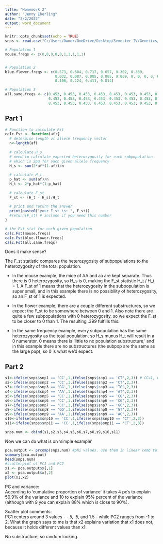 ---
title: "Homework 2"
author: "Jenny Eberling"
date: "2/2/2022"
output: word_document
---

```{r setup, echo = T, results = 'hide'}
knitr::opts_chunk$set(echo = TRUE)
snps <- read.csv("C:/Users/Owner/OneDrive/Desktop/Semester IV/Genetics/snps.csv")

# Population 1
mouse.freqs <- c(0,0,0,0,0,1,1,1,1,1)


# Population 2
blue.flower.freqs <- c(0.573, 0.504, 0.717, 0.657, 0.302, 0.339,
                       0.032, 0.007, 0.008, 0.005, 0.009, 0, 0, 0, 0, 0.005, 0.010, 0, 0, 0.004, 0.126, 0.068, 0.002, 0, 0, 0,
                       0.106, 0.224, 0.411, 0.014)

# Population 3
all.same.freqs <- c(0.453, 0.453, 0.453, 0.453, 0.453, 0.453, 0.453, 0.453, 
                    0.453, 0.453, 0.453, 0.453, 0.453, 0.453, 0.453, 0.453, 
                    0.453, 0.453, 0.453, 0.453, 0.453, 0.453, 0.453, 0.453)
```

## Part 1

```{r }
# Function to calculate Fst
calc.Fst <- function(af){
  # determine length of allele frequency vector
  n<-length(af)
  
  # calculate H_s
  # need to calculate expected heterozygosity for each subpopulation
  # which is 2pq for each given allele frequency
  H_s <- sum(2*af*(1-af))/n
  
  # calculate H_t
  p_hat <- sum(af)/n
  H_t <- 2*p_hat*(1-p_hat)
  
  # calculate F_st
  F_st <- (H_t - H_s)/H_t
  
  # print and return the answer
  print(paste0("your F_st is: ", F_st))
  #return(F_st) # include if you need this number
}

# the Fst stat for each given population
calc.Fst(mouse.freqs)
calc.Fst(blue.flower.freqs)
calc.Fst(all.same.freqs)
```

Does it make sense?  

The F_st statistic compares the heterozygosity of subpopulations to the heterozygosity of the total population. 

* In the mouse example, the mice of AA and aa are kept separate. Thus there is 0 heterozygosity, so H_s is 0, making the F_st statistic H_t / H_t = 1. A F_st of 1 means that the heterozygosity in the subpopulation is super small, and in this example there is no possibility of heterozygosity, so an F_st of 1 is expected.  
  
* In the flower example, there are a couple different substructures, so we expect the F_st to be somewhere between 0 and 1. Also note there are quite a few subpopulations with 0 heterozygosity, so we expect the F_st to be closer to 0 than 1. The resulting .399 fulfills this.  
  
* In the same frequency example, every subpopulation has the same heterozygosity as the total population, so H_s munus H_t will result in a 0 numerator. 0 means there is 'little to no population substructure,' and in this example there are no substructures (the subpop are the same as the large pop), so 0 is what we'd expect. 



## Part 2

```{r, echo = T, results = 'hide'}
s1<-ifelse(snps$snp1 == 'CC',1,ifelse(snps$snp1 == 'CT',2,3)) # CC=1, CT=2, TT=3
s2<-ifelse(snps$snp2 == 'CC',1,ifelse(snps$snp2 == 'CT',2,3))
s3<-ifelse(snps$snp3 == 'GG',1,ifelse(snps$snp3 == 'TG',2,3))
s4<-ifelse(snps$snp4 == 'AA',1,ifelse(snps$snp4 == 'AT',2,3))
s5<-ifelse(snps$snp5 == 'CC',1,ifelse(snps$snp5 == 'CG',2,3))
s6<-ifelse(snps$snp6 == 'CC',1,ifelse(snps$snp6 == 'CG',2,3))
s7<-ifelse(snps$snp7 == 'CC',1,ifelse(snps$snp7 == 'GC',2,3))
s8<-ifelse(snps$snp8 == 'GG',1,ifelse(snps$snp8 == 'GT',2,3))
s9<-ifelse(snps$snp9 == 'AA',1,ifelse(snps$snp9 == 'AC',2,3))
s10<-ifelse(snps$snp10 == 'CC',1,ifelse(snps$snp10 == 'CT',2,3))
s11<-ifelse(snps$snp11 == 'CC',1,ifelse(snps$snp11 == 'CT',2,3))

snps.num <- cbind(s1,s2,s3,s4,s5,s6,s7,s8,s9,s10,s11)

```

Now we can do what is on 'simple example'  

```{r }
pca.output <- prcomp(snps.num) #phi values. use them in linear comb to get z (called x in R)
summary(pca.output)
head(snps.num)
#scatterplot of PC1 and PC2
x1 <- pca.output$x[,1]
x2 <- pca.output$x[,2]
plot(x1,x2)
```

PC and variance:  
According to 'cumulative proportion of variance' it takes 4 pc's to explain 50.9% of the variance and 10 to explain 95% percent of the variance (although with 9 you can explain 88% which is close to 90%).

Scatter plot comments:   
PC1 centers around 3 values - -.5, .5, and 1.5 - while PC2 ranges from -1 to 2. What the graph says to me is that x2 explains variation that x1 does not, because it holds different values than x1.

No substructure, so random looking.


